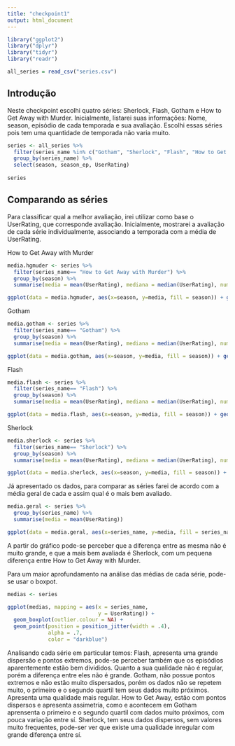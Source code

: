 ```yaml
---
title: "checkpoint1"
output: html_document
---
```


```r
library("ggplot2")
library("dplyr")
library("tidyr")
library("readr")

all_series = read_csv("series.csv")
```

## Introdução

Neste checkpoint escolhi quatro séries: Sherlock, Flash, Gotham e How to Get Away with Murder.
Inicialmente, listarei suas informações: Nome, season, episódio de cada temporada e sua avaliação.
Escolhi essas séries pois tem uma quantidade de temporada não varia muito.

```r

series <- all_series %>% 
  filter(series_name %in% c("Gotham", "Sherlock", "Flash", "How to Get Away with Murder")) %>%
  group_by(series_name) %>% 
  select(season, season_ep, UserRating)
  
series

```

## Comparando as séries

Para classificar qual a melhor avaliação, irei utilizar como base o UserRating, que corresponde avaliação.
Inicialmente, mostrarei a avaliação de cada série individualmente, associando a temporada com a média de UserRating. 

How to Get Away with Murder
```r
media.hgmuder <- series %>%
  filter(series_name== "How to Get Away with Murder") %>%
  group_by(season) %>%
  summarise(media = mean(UserRating), mediana = median(UserRating), numobser = n())

ggplot(data = media.hgmuder, aes(x=season, y=media, fill = season)) + geom_bar(stat = "identity")
```

Gotham
```r
media.gotham <- series %>%
  filter(series_name== "Gotham") %>%
  group_by(season) %>%
  summarise(media = mean(UserRating), mediana = median(UserRating), numobser = n())

ggplot(data = media.gotham, aes(x=season, y=media, fill = season)) + geom_bar(stat = "identity")
```

Flash
```r
media.flash <- series %>%
  filter(series_name== "Flash") %>%
  group_by(season) %>%
  summarise(media = mean(UserRating), mediana = median(UserRating), numobser = n())

ggplot(data = media.flash, aes(x=season, y=media, fill = season)) + geom_bar(stat = "identity")
```

Sherlock
```r
media.sherlock <- series %>%
  filter(series_name== "Sherlock") %>%
  group_by(season) %>%
  summarise(media = mean(UserRating), mediana = median(UserRating), numobser = n())

ggplot(data = media.sherlock, aes(x=season, y=media, fill = season)) + geom_bar(stat = "identity")
```

Já apresentado os dados, para comparar as séries farei de acordo com a média geral de cada e assim qual é o mais bem avaliado.


```r

media.geral <- series %>% 
  group_by(series_name) %>%  
  summarise(media = mean(UserRating))

ggplot(data = media.geral, aes(x=series_name, y=media, fill = series_name)) + geom_bar(stat = "identity")

```

A partir do gráfico pode-se perceber que a diferença entre as mesma não é muito grande, e que a mais bem avaliada é Sherlock, com um pequena diferença entre How to Get Away with Murder.

Para um maior aprofundamento na análise das médias de cada série, pode-se usar o boxpot.

```r

medias <- series

ggplot(medias, mapping = aes(x = series_name, 
                             y = UserRating)) + 
  geom_boxplot(outlier.colour = NA) + 
  geom_point(position = position_jitter(width = .4), 
             alpha = .7, 
             color = "darkblue")

```

Analisando cada série em particular temos:
    Flash, apresenta uma grande dispersão e pontos extremos, pode-se perceber também que os episódios aparentemente estão bem divididos.
    Quanto a sua qualidade não é regular, porém a diferença entre eles não é grande. 
    Gotham, não possue pontos extremos e não estão muito dispersados, porém os dados não se repetem muito, o primeiro e o segundo quartil tem seus dados muito próximos. Apresenta uma qualidade mais regular.
    How to Get Away, estão com pontos dispersos e apresenta assimetria, como e acontecem em Gotham aprensenta o primeiro e o segundo quartil com dados muito próximos, com pouca variação entre sí.
    Sherlock, tem seus dados dispersos, sem valores muito frequentes, pode-ser ver que existe uma qualidade inregular com grande diferença entre sí.
